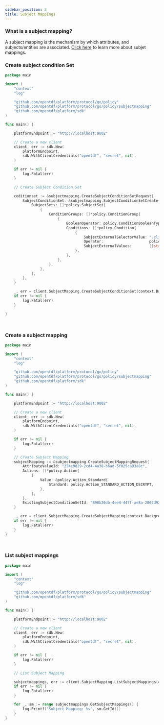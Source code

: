 ```yaml
---
sidebar_position: 3
title: Subject Mappings
---
```


### What is a subject mapping?
A subject mapping is the mechanism by which attributes, and subjects/entities are associated.
[Click here](http://localhost:3000/architecture/components/policy/subject_mappings/overview) to learn more about subjet mappings.

### Create subject condition Set
<!-- TODO: The distinction between a subject condition set, and a subject mapping isn't made clear in our documentation -->
<Tabs>
<TabItem value="go" label="Go">

```go
package main

import (
	"context"
	"log"

	"github.com/opentdf/platform/protocol/go/policy"
	"github.com/opentdf/platform/protocol/go/policy/subjectmapping"
	"github.com/opentdf/platform/sdk"
)

func main() {

	platformEndpoint := "http://localhost:9002"

	// Create a new client
	client, err := sdk.New(
		platformEndpoint,
		sdk.WithClientCredentials("opentdf", "secret", nil),
	)

	if err != nil {
		log.Fatal(err)
	}

	// Create Subject Condition Set

	coditionset := &subjectmapping.CreateSubjectConditionSetRequest{
		SubjectConditionSet: &subjectmapping.SubjectConditionSetCreate{
			SubjectSets: []*policy.SubjectSet{
				{
					ConditionGroups: []*policy.ConditionGroup{
						{
							BooleanOperator: policy.ConditionBooleanTypeEnum_CONDITION_BOOLEAN_TYPE_ENUM_AND,
							Conditions: []*policy.Condition{
								{
									SubjectExternalSelectorValue: ".clientId",
									Operator:                     policy.SubjectMappingOperatorEnum_SUBJECT_MAPPING_OPERATOR_ENUM_IN,
									SubjectExternalValues:        []string{"opentdf"},
								},
							},
						},
					},
				},
			},
		},
	}

	_, err = client.SubjectMapping.CreateSubjectConditionSet(context.Background(), coditionset)
	if err != nil {
		log.Fatal(err)
	}

}
```

</TabItem>
<TabItem value="java" label="Java">

```java

```

</TabItem>
<TabItem value="js" label="Javascript">

```javascript
```

</TabItem>
</Tabs>

### Create a subject mapping
<Tabs>
<TabItem value="go" label="Go">

```go
package main

import (
	"context"
	"log"

	"github.com/opentdf/platform/protocol/go/policy"
	"github.com/opentdf/platform/protocol/go/policy/subjectmapping"
	"github.com/opentdf/platform/sdk"
)

func main() {

	platformEndpoint := "http://localhost:9002"

	// Create a new client
	client, err := sdk.New(
		platformEndpoint,
		sdk.WithClientCredentials("opentdf", "secret", nil),
	)

	if err != nil {
		log.Fatal(err)
	}

	// Create Subject Mapping
	subjectMapping := &subjectmapping.CreateSubjectMappingRequest{
		AttributeValueId: "224c9d29-2cd4-4a38-b6ad-5f025ca93a8c",
		Actions: []*policy.Action{
			{
				Value: &policy.Action_Standard{
					Standard: policy.Action_STANDARD_ACTION_DECRYPT,
				},
			},
		},
		ExistingSubjectConditionSetId: "890b26db-4ee4-447f-ae8a-2862d922eeef",
	}

	_, err = client.SubjectMapping.CreateSubjectMapping(context.Background(), subjectMapping)
	if err != nil {
		log.Fatal(err)
	}
}
```

</TabItem>
<TabItem value="java" label="Java">

```java

```

</TabItem>
<TabItem value="js" label="Javascript">

```javascript
```

</TabItem>
</Tabs>

### List subject mappings
<Tabs>
<TabItem value="go" label="Go">

```go
package main

import (
	"context"
	"log"

	"github.com/opentdf/platform/protocol/go/policy/subjectmapping"
	"github.com/opentdf/platform/sdk"
)

func main() {

	platformEndpoint := "http://localhost:9002"

	// Create a new client
	client, err := sdk.New(
		platformEndpoint,
		sdk.WithClientCredentials("opentdf", "secret", nil),
	)

	if err != nil {
		log.Fatal(err)
	}

	// List Subject Mapping

	subjectmappings, err := client.SubjectMapping.ListSubjectMappings(context.Background(), &subjectmapping.ListSubjectMappingsRequest{})
	if err != nil {
		log.Fatal(err)
	}

	for _, sm := range subjectmappings.GetSubjectMappings() {
		log.Printf("Subject Mapping: %s", sm.GetId())
	}
}

```

</TabItem>
<TabItem value="java" label="Java">

```java

```

</TabItem>
<TabItem value="js" label="Javascript">

```javascript
```

</TabItem>
</Tabs>